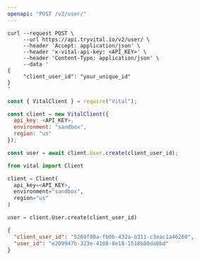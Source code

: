 ```yaml
---
openapi: "POST /v2/user/"
---
```


<RequestExample>

```shell Shell
curl --request POST \
     --url https://api.tryvital.io/v2/user/ \
     --header 'Accept: application/json' \
     --header 'x-vital-api-key: <API_KEY>' \
     --header 'Content-Type: application/json' \
     --data '
{
     "client_user_id": "your_unique_id"
}
'
```

```javascript Node
const { VitalClient } = require("Vital");

const client = new VitalClient({
  api_key: <API_KEY>,
  environment: "sandbox",
  region: "us"
});

const user = await client.User.create(client_user_id);
```

```python Python
from vital import Client

client = Client(
  api_key=<API_KEY>,
  environment="sandbox",
  region="us"
)

user = client.User.create(client_user_id)
```

</RequestExample>

<ResponseExample>

```json Response
{
  "client_user_id": "5269f80a-fb0b-432a-b311-c3eac1a46260",
  "user_id": "e209947b-323e-4108-8e18-1518b80da0bd"
}
```

</ResponseExample>
